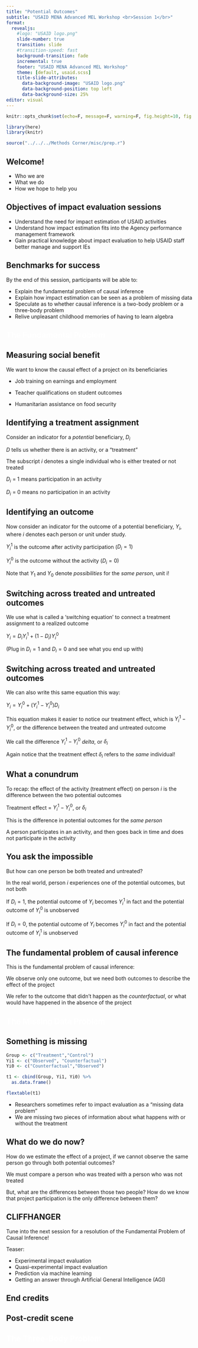 ```yaml
---
title: "Potential Outcomes"
subtitle: "USAID MENA Advanced MEL Workshop <br>Session 1</br>"
format: 
  revealjs:
    #logo: "USAID logo.png"
    slide-number: true
    transition: slide
    #transition-speed: fast
    background-transition: fade
    incremental: true
    footer: "USAID MENA Advanced MEL Workshop"
    theme: [default, usaid.scss]
    title-slide-attributes: 
      data-background-image: "USAID logo.png"
      data-background-position: top left
      data-background-size: 25%
editor: visual
---
```


```r

knitr::opts_chunk$set(echo=F, message=F, warning=F, fig.height=10, fig.width=6)

library(here)
library(knitr)

source("../../../Methods Corner/misc/prep.r")

```

## Welcome!

-   Who we are
-   What we do
-   How we hope to help you

## Objectives of impact evaluation sessions

-   Understand the need for impact estimation of USAID activities
-   Understand how impact estimation fits into the Agency performance management framework
-   Gain practical knowledge about impact evaluation to help USAID staff better manage and support IEs

## Benchmarks for success

By the end of this session, participants will be able to:

-   Explain the fundamental problem of causal inference
-   Explain how impact estimation can be seen as a problem of missing data
-   Speculate as to whether causal inference is a two-body problem or a three-body problem
-   Relive unpleasant childhood memories of having to learn algebra

## [The Fundamental Problem]{style="color:white;"} {background-color="#002F6C"}

## Measuring social benefit

We want to know the causal effect of a project on its beneficiaries

-   Job training on earnings and employment

-   Teacher qualifications on student outcomes

-   Humanitarian assistance on food security

## Identifying a treatment assignment

Consider an indicator for a *potential* beneficiary, $D_i$

$D$ tells us whether there is an activity, or a "treatment"

The subscript $i$ denotes a single individual who is either treated or not treated

$D_i$ = 1 means participation in an activity

$D_i$ = 0 means no participation in an activity

## Identifying an outcome

Now consider an indicator for the outcome of a potential beneficiary, $Y_i$, where $i$ denotes each person or unit under study.

$Y_i^1$ is the outcome after activity participation ($D_i=1$)

$Y_i^0$ is the outcome without the activity ($D_i=0$)

Note that $Y_1$ and $Y_0$ denote *possibilities* for the *same person*, unit i!

## Switching across treated and untreated outcomes

We use what is called a 'switching equation' to connect a treatment assignment to a realized outcome

$Y_i=D_iY_i^1+(1-D_i)Y_i^0$

(Plug in $D_i=1$ and $D_i=0$ and see what you end up with)

## Switching across treated and untreated outcomes

We can also write this same equation this way:

$Y_i=Y_i^0+(Y_i^1-Y_i^0)D_i$

This equation makes it easier to notice our treatment effect, which is $Y_i^1-Y_i^0$, or the difference between the treated and untreated outcome

We call the difference $Y_i^1-Y_i^0$ $delta$, or $\delta_i$

Again notice that the treatment effect $\delta_i$ refers to the *same* individual!

## What a conundrum

To recap: the effect of the activity (treatment effect) on person $i$ is the difference between the two potential outcomes

Treatment effect = $Y_i^1 - Y_i^0$, or $\delta_i$

This is the difference in potential outcomes for the *same person*

A person participates in an activity, and then goes back in time and does not participate in the activity

## You ask the impossible

But how can one person be both treated and untreated?

In the real world, person $i$ experiences one of the potential outcomes, but not both

If $D_i=1$, the potential outcome of $Y_i$ becomes $Y_i^1$ in fact and the potential outcome of $Y_i^0$ is unobserved

If $D_i=0$, the potential outcome of $Y_i$ becomes $Y_i^0$ in fact and the potential outcome of $Y_i^1$ is unobserved

## The fundamental problem of causal inference

This is the fundamental problem of causal inference:

We observe only one outcome, but we need both outcomes to describe the effect of the project

We refer to the outcome that didn't happen as the *counterfactual*, or what would have happened in the absence of the project

## [The Missing Data Problem]{style="color:white;"} {background-color="#002F6C"}

## Something is missing

```r
Group <- c("Treatment","Control")
Yi1 <- c("Observed", "Counterfactual")
Yi0 <- c("Counterfactual","Observed")

t1 <- cbind(Group, Yi1, Yi0) %>%
  as.data.frame()

flextable(t1)
```

-   Researchers sometimes refer to impact evaluation as a "missing data problem"
-   We are missing two pieces of information about what happens with or without the treatment

## What do we do now?

How do we estimate the effect of a project, if we cannot observe the same person go through both potential outcomes?

We must compare a person who was treated with a person who was not treated

But, what are the differences between those two people? How do we know that project participation is the only difference between them?

## CLIFFHANGER

Tune into the next session for a resolution of the Fundamental Problem of Causal Inference!

Teaser:

-   Experimental impact evaluation
-   Quasi-experimental impact evaluation
-   Prediction via machine learning
-   Getting an answer through Artificial General Intelligence (AGI)

## End credits

## Post-credit scene

## [The Three-Body Problem]{style="color:white;"} {background-color="#002F6C"}
